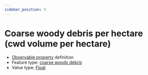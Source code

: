 ```yaml
---
sidebar_position: 5
---
```



# Coarse woody debris per hectare (cwd volume per hectare)

- [Observable property](/viewers/dawe-vocabs?uri=https://linked.data.gov.au/def/nrm/74b6493b-8dfe-42f6-acb2-0dda5652cf54) definition
- Feature type: [coarse woody debris](http://linked.data.gov.au/def/tern-cv/c001183f-c6b5-4162-8de9-0c7ed0eb3bfe)
- Value type: [Float](https://w3id.org/tern/ontologies/tern/Float)

<Example
  protocolModule="coarse-woody-debris"
  observableProperty="https://linked.data.gov.au/def/nrm/74b6493b-8dfe-42f6-acb2-0dda5652cf54"
/>
